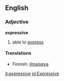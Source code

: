 ==English==
===Adjective===
'''expressive'''

#able to [[express]]

====Translations====
*Finnish: [[ilmaiseva]]

[[it:expressive]]
[[pl:Expressive]]